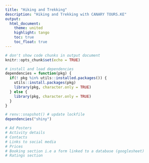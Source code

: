 ```yaml
---
title: "Hiking and Trekking"
description: "Hiking and Trekking with CANARY TOURS.KE"
output: 
  html_document:
    theme: united
    highlight: tango
    toc: true
    toc_float: true
---
```


```r
# don't show code chunks in output document 
knitr::opts_chunk$set(echo = TRUE)

# install and load dependencies
dependencies = function(pkg) {
  if(! pkg %in% utils::installed.packages()) {
    utils::install.packages(pkg)
    library(pkg, character.only = TRUE)
  } else {
    library(pkg, character.only = TRUE)
  }
}

# renv::snapshot() # update lockfile
dependencies("shiny")
```

```r
# Ad Posters
# Activity details
# Contacts
# Links to social media
# Prices
# Booking section i.e a form linked to a database (googlesheet)
# Ratings section 
```
